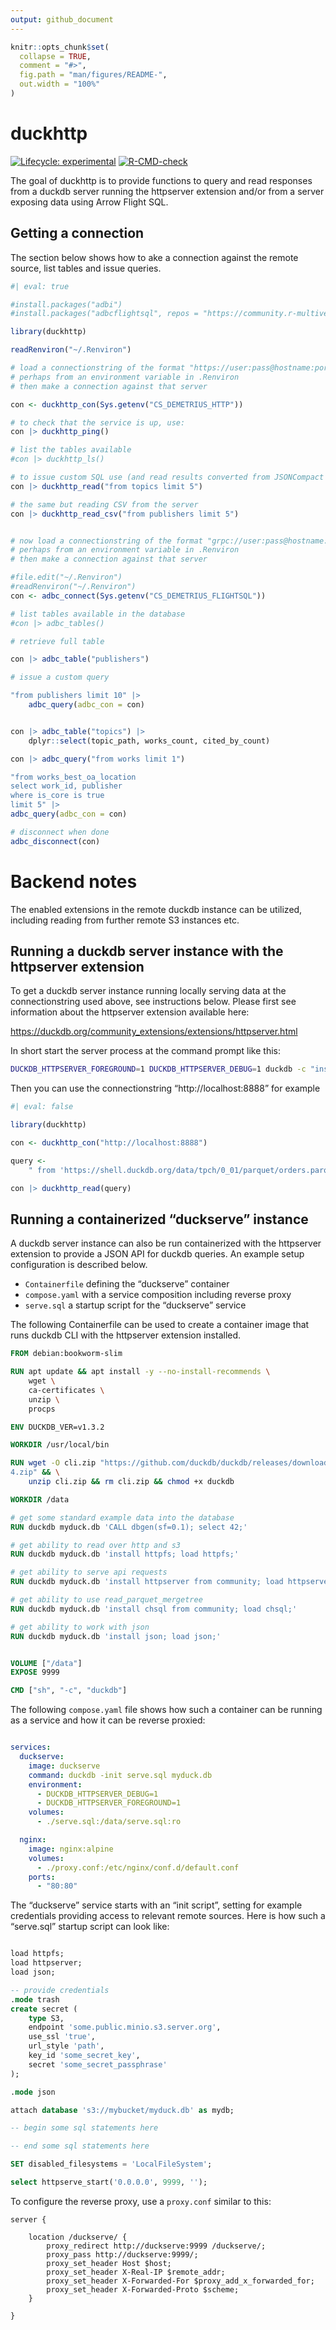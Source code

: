 ```yaml
---
output: github_document
---
```


<!-- README.md is generated from README.Rmd. Please edit that file -->

```r
knitr::opts_chunk$set(
  collapse = TRUE,
  comment = "#>",
  fig.path = "man/figures/README-",
  out.width = "100%"
)
```


# duckhttp

<!-- badges: start -->
[![Lifecycle: experimental](https://img.shields.io/badge/lifecycle-experimental-orange.svg)](https://lifecycle.r-lib.org/articles/stages.html#experimental)
[![R-CMD-check](https://github.com/KTH-Library/duckhttp/actions/workflows/R-CMD-check.yaml/badge.svg)](https://github.com/KTH-Library/duckhttp/actions/workflows/R-CMD-check.yaml)
<!-- badges: end -->

The goal of duckhttp is to provide functions to query and read responses from a duckdb server running the httpserver extension and/or from a server exposing data using Arrow Flight SQL. 

## Getting a connection

The section below shows how to ake a connection against the remote source, list tables and issue queries.

```r
#| eval: true

#install.packages("adbi")
#install.packages("adbcflightsql", repos = "https://community.r-multiverse.org")

library(duckhttp)

readRenviron("~/.Renviron")

# load a connectionstring of the format "https://user:pass@hostname:port/path/"
# perhaps from an environment variable in .Renviron
# then make a connection against that server

con <- duckhttp_con(Sys.getenv("CS_DEMETRIUS_HTTP"))

# to check that the service is up, use:
con |> duckhttp_ping()

# list the tables available
#con |> duckhttp_ls()

# to issue custom SQL use (and read results converted from JSONCompact output)
con |> duckhttp_read("from topics limit 5")

# the same but reading CSV from the server
con |> duckhttp_read_csv("from publishers limit 5")


# now load a connectionstring of the format "grpc://user:pass@hostname:port/"
# perhaps from an environment variable in .Renviron
# then make a connection against that server

#file.edit("~/.Renviron")
#readRenviron("~/.Renviron")
con <- adbc_connect(Sys.getenv("CS_DEMETRIUS_FLIGHTSQL"))

# list tables available in the database
#con |> adbc_tables()

# retrieve full table

con |> adbc_table("publishers")

# issue a custom query

"from publishers limit 10" |> 
	adbc_query(adbc_con = con)


con |> adbc_table("topics") |> 
	dplyr::select(topic_path, works_count, cited_by_count)

con |> adbc_query("from works limit 1")

"from works_best_oa_location 
select work_id, publisher 
where is_core is true 
limit 5" |> 
adbc_query(adbc_con = con)

# disconnect when done
adbc_disconnect(con)

```

# Backend notes

The enabled extensions in the remote duckdb instance can be utilized, including reading from further remote S3 instances etc. 

## Running a duckdb server instance with the httpserver extension

To get a duckdb server instance running locally serving data at the connectionstring used above, see instructions below. Please first see information about the httpserver extension available here:

<https://duckdb.org/community_extensions/extensions/httpserver.html>

In short start the server process at the command prompt like this:

```bash
DUCKDB_HTTPSERVER_FOREGROUND=1 DUCKDB_HTTPSERVER_DEBUG=1 duckdb -c "install httpserver from community; load httpserver; select httpserve_start('0.0.0.0', 8888, '');"
```

Then you can use the connectionstring "http://localhost:8888" for example

```r
#| eval: false

library(duckhttp)

con <- duckhttp_con("http://localhost:8888")

query <- 
	" from 'https://shell.duckdb.org/data/tpch/0_01/parquet/orders.parquet' limit 5"

con |> duckhttp_read(query)

```


## Running a containerized "duckserve" instance

A duckdb server instance can also be run containerized with the httpserver extension to provide a JSON API for duckdb queries. An example setup configuration is described below.

- `Containerfile` defining the "duckserve" container 
- `compose.yaml` with a service composition including reverse proxy
- `serve.sql` a startup script for the "duckserve" service
  
The following Containerfile can be used to create a container image that runs duckdb CLI with the httpserver extension installed.

```Dockerfile
FROM debian:bookworm-slim

RUN apt update && apt install -y --no-install-recommends \
	wget \
	ca-certificates \
	unzip \
	procps

ENV DUCKDB_VER=v1.3.2

WORKDIR /usr/local/bin

RUN wget -O cli.zip "https://github.com/duckdb/duckdb/releases/download/$DUCKDB_VER/duckdb_cli-linux-amd6
4.zip" && \
	unzip cli.zip && rm cli.zip && chmod +x duckdb

WORKDIR /data

# get some standard example data into the database
RUN duckdb myduck.db 'CALL dbgen(sf=0.1); select 42;'

# get ability to read over http and s3
RUN duckdb myduck.db 'install httpfs; load httpfs;'

# get ability to serve api requests
RUN duckdb myduck.db 'install httpserver from community; load httpserver;'

# get ability to use read_parquet_mergetree
RUN duckdb myduck.db 'install chsql from community; load chsql;'

# get ability to work with json
RUN duckdb myduck.db 'install json; load json;'


VOLUME ["/data"]
EXPOSE 9999

CMD ["sh", "-c", "duckdb"]
```

The following `compose.yaml` file shows how such a container can be running as a service and how it can be reverse proxied:

```yaml

services:
  duckserve:
    image: duckserve
    command: duckdb -init serve.sql myduck.db
    environment:
      - DUCKDB_HTTPSERVER_DEBUG=1
      - DUCKDB_HTTPSERVER_FOREGROUND=1
    volumes:
      - ./serve.sql:/data/serve.sql:ro

  nginx:
    image: nginx:alpine
    volumes:
      - ./proxy.conf:/etc/nginx/conf.d/default.conf
    ports:
      - "80:80"


```

The "duckserve" service starts with an "init script", setting for example credentials providing access to relevant remote sources. Here is how such a "serve.sql" startup script can look like:

```sql

load httpfs;
load httpserver;
load json;

-- provide credentials
.mode trash
create secret (
	type S3,
	endpoint 'some.public.minio.s3.server.org',
	use_ssl 'true',
	url_style 'path',
	key_id 'some_secret_key',
	secret 'some_secret_passphrase'
);

.mode json

attach database 's3://mybucket/myduck.db' as mydb;

-- begin some sql statements here

-- end some sql statements here

SET disabled_filesystems = 'LocalFileSystem';

select httpserve_start('0.0.0.0', 9999, '');

```

To configure the reverse proxy, use a `proxy.conf` similar to this:

```
server {

	location /duckserve/ {
		proxy_redirect http://duckserve:9999 /duckserve/;
		proxy_pass http://duckserve:9999/;
		proxy_set_header Host $host;
		proxy_set_header X-Real-IP $remote_addr;
		proxy_set_header X-Forwarded-For $proxy_add_x_forwarded_for;
		proxy_set_header X-Forwarded-Proto $scheme;
	}

}
```

